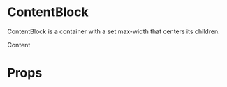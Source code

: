 

<Meta title="Layout/ContentBlock" component={ContentBlock} />

# ContentBlock

ContentBlock is a container with a set max-width that centers its children.

<Canvas>
  <Story name="Default">
    <ContentBlock>
      <Box background="blue200">Content</Box>
    </ContentBlock>
  </Story>
</Canvas>

# Props

<ArgsTable of={ContentBlock} />
